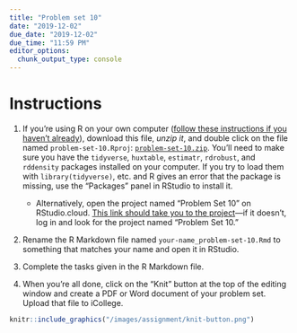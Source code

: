 ```yaml
---
title: "Problem set 10"
date: "2019-12-02"
due_date: "2019-12-02"
due_time: "11:59 PM"
editor_options: 
  chunk_output_type: console
---
```


# Instructions

1. If you're using R on your own computer ([follow these instructions if you haven't already](/install/)), download this file, *unzip it*, and double click on the file named `problem-set-10.Rproj`: [<i class="fas fa-file-archive"></i> `problem-set-10.zip`](/files/problem-set-10.zip). You'll need to make sure you have the `tidyverse`, `huxtable`, `estimatr`, `rdrobust`, and `rddensity` packages installed on your computer. If you try to load them with `library(tidyverse)`, etc. and R gives an error that the package is missing, use the "Packages" panel in RStudio to install it.
    - Alternatively, open the project named "Problem Set 10" on RStudio.cloud. [This link should take you to the project](https://rstudio.cloud/spaces/26160/project/731261)—if it doesn't, log in and look for the project named "Problem Set 10."

2. Rename the R Markdown file named `your-name_problem-set-10.Rmd` to something that matches your name and open it in RStudio.

3. Complete the tasks given in the R Markdown file.

4. When you're all done, click on the "Knit" button at the top of the editing window and create a PDF or Word document of your problem set. Upload that file to iCollege.

```r
knitr::include_graphics("/images/assignment/knit-button.png")
```
